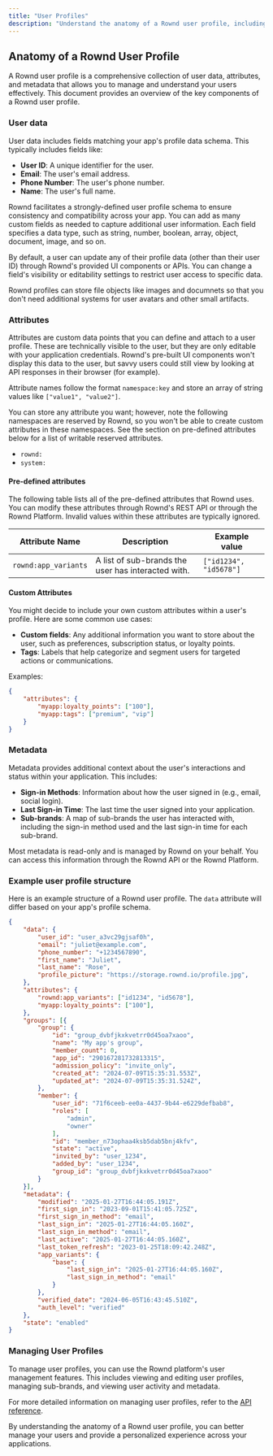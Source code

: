```yaml
---
title: "User Profiles"
description: "Understand the anatomy of a Rownd user profile, including user data, attributes, and metadata."
---
```


## Anatomy of a Rownd User Profile

A Rownd user profile is a comprehensive collection of user data, attributes, and metadata that allows you to manage and understand your users effectively. This document provides an overview of the key components of a Rownd user profile.

### User data

User data includes fields matching your app's profile data schema. This typically includes fields like:

- **User ID**: A unique identifier for the user.
- **Email**: The user's email address.
- **Phone Number**: The user's phone number.
- **Name**: The user's full name.

Rownd facilitates a strongly-defined user profile schema to ensure consistency and compatibility across your app. You can add as many custom fields as needed to capture additional user information. Each field specifies a data type, such as string, number, boolean, array, object, document, image, and so on.

By default, a user can update any of their profile data (other than their user ID) through Rownd's provided UI components or APIs. You can change a field's visibility or editability settings to restrict user access to specific data.

<Note type="tip">
Rownd profiles can store file objects like images and documnets so that you don't need additional systems for user avatars and other small artifacts.
</Note>

### Attributes

Attributes are custom data points that you can define and attach to a user profile. These are technically visible to the user, but they are only editable with your application credentials. Rownd's pre-built UI components won't display this data to the user, but savvy users could still view by looking at API responses in their browser (for example).

Attribute names follow the format `namespace:key` and store an array of string values like `["value1", "value2"]`.

You can store any attribute you want; however, note the following namespaces are reserved by Rownd, so you won't be able to create custom attributes in these namespaces. See the section on pre-defined attributes below for a list of writable reserved attributes.
- `rownd:`
- `system:`

#### Pre-defined attributes
The following table lists all of the pre-defined attributes that Rownd uses. You can modify these attributes through Rownd's REST API or through the Rownd Platform. Invalid values within these attributes are typically ignored.

| Attribute Name | Description | Example value |
| -------------- | ----------- | ------------- |
| `rownd:app_variants` | A list of sub-brands the user has interacted with. | `["id1234", "id5678"]` |

#### Custom Attributes
You might decide to include your own custom attributes within a user's profile. Here are some common use cases:

- **Custom fields**: Any additional information you want to store about the user, such as preferences, subscription status, or loyalty points.
- **Tags**: Labels that help categorize and segment users for targeted actions or communications.

Examples:
```json
{
    "attributes": {
        "myapp:loyalty_points": ["100"],
        "myapp:tags": ["premium", "vip"]
    }
}
```

### Metadata

Metadata provides additional context about the user's interactions and status within your application. This includes:

- **Sign-in Methods**: Information about how the user signed in (e.g., email, social login).
- **Last Sign-in Time**: The last time the user signed into your application.
- **Sub-brands**: A map of sub-brands the user has interacted with, including the sign-in method used and the last sign-in time for each sub-brand.

Most metadata is read-only and is managed by Rownd on your behalf. You can access this information through the Rownd API or the Rownd Platform.

### Example user profile structure

Here is an example structure of a Rownd user profile. The `data` attribute will differ based on your app's profile schema.

```json
{
    "data": {
        "user_id": "user_a3vc29gjsaf0h",
        "email": "juliet@example.com",
        "phone_number": "+1234567890",
        "first_name": "Juliet",
        "last_name": "Rose",
        "profile_picture": "https://storage.rownd.io/profile.jpg",
    },
    "attributes": {
        "rownd:app_variants": ["id1234", "id5678"],
        "myapp:loyalty_points": ["100"],
    },
    "groups": [{
        "group": {
            "id": "group_dvbfjkxkvetrr0d45oa7xaoo",
            "name": "My app's group",
            "member_count": 0,
            "app_id": "290167281732813315",
            "admission_policy": "invite_only",
            "created_at": "2024-07-09T15:35:31.553Z",
            "updated_at": "2024-07-09T15:35:31.524Z",
        },
        "member": {
            "user_id": "71f6ceeb-ee0a-4437-9b44-e6229defbab8",
            "roles": [
                "admin",
                "owner"
            ],
            "id": "member_n73ophaa4ksb5dab5bnj4kfv",
            "state": "active",
            "invited_by": "user_1234",
            "added_by": "user_1234",
            "group_id": "group_dvbfjkxkvetrr0d45oa7xaoo"
        }
    }],
    "metadata": {
        "modified": "2025-01-27T16:44:05.191Z",
        "first_sign_in": "2023-09-01T15:41:05.725Z",
        "first_sign_in_method": "email",
        "last_sign_in": "2025-01-27T16:44:05.160Z",
        "last_sign_in_method": "email",
        "last_active": "2025-01-27T16:44:05.160Z",
        "last_token_refresh": "2023-01-25T18:09:42.248Z",
        "app_variants": {
            "base": {
                "last_sign_in": "2025-01-27T16:44:05.160Z",
                "last_sign_in_method": "email"
            }
        },
        "verified_date": "2024-06-05T16:43:45.510Z",
        "auth_level": "verified"
    },
    "state": "enabled"
}
```

### Managing User Profiles

To manage user profiles, you can use the Rownd platform's user management features. This includes viewing and editing user profiles, managing sub-brands, and viewing user activity and metadata.

For more detailed information on managing user profiles, refer to the [API reference](/api-reference/user-profiles/app/insert-update).

By understanding the anatomy of a Rownd user profile, you can better manage your users and provide a personalized experience across your applications.

